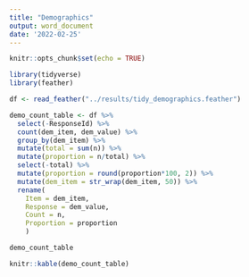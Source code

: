 ```yaml
---
title: "Demographics"
output: word_document
date: '2022-02-25'
---
```


```r
knitr::opts_chunk$set(echo = TRUE)
```

```r
library(tidyverse)
library(feather)
```

```r
df <- read_feather("../results/tidy_demographics.feather")
```

```r
demo_count_table <- df %>% 
  select(-ResponseId) %>% 
  count(dem_item, dem_value) %>% 
  group_by(dem_item) %>% 
  mutate(total = sum(n)) %>% 
  mutate(proportion = n/total) %>% 
  select(-total) %>% 
  mutate(proportion = round(proportion*100, 2)) %>% 
  mutate(dem_item = str_wrap(dem_item, 50)) %>% 
  rename(
    Item = dem_item, 
    Response = dem_value, 
    Count = n,
    Proportion = proportion
    )

demo_count_table
```

```r
knitr::kable(demo_count_table)
```
